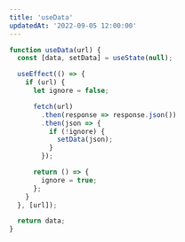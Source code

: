 ```yaml
---
title: 'useData'
updatedAt: '2022-09-05 12:00:00'
---
```


```jsx
function useData(url) {
  const [data, setData] = useState(null);

  useEffect(() => {
    if (url) {
      let ignore = false;

      fetch(url)
        .then(response => response.json())
        .then(json => {
          if (!ignore) {
            setData(json);
          }
        });

      return () => {
        ignore = true;
      };
    }
  }, [url]);

  return data;
}
```
